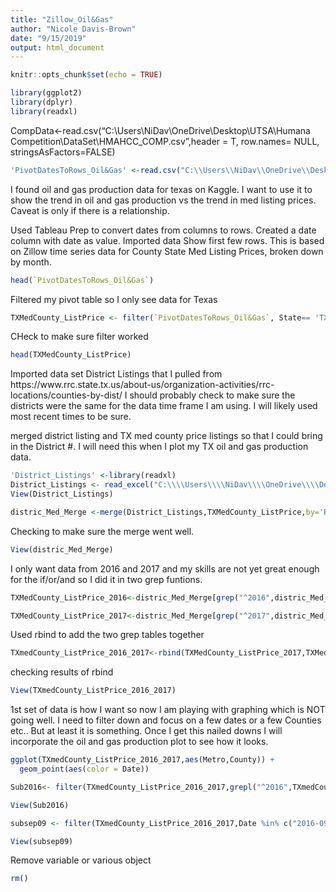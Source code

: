 ```yaml
---
title: "Zillow_Oil&Gas"
author: "Nicole Davis-Brown"
date: "9/15/2019"
output: html_document
---
```


```r
knitr::opts_chunk$set(echo = TRUE)
```

```r
library(ggplot2)
library(dplyr)
library(readxl)
```

CompData<-read.csv("C:\\Users\\NiDav\\OneDrive\\Desktop\\UTSA\\Humana Competition\\DataSet\\HMAHCC_COMP.csv",header = T, row.names= NULL, stringsAsFactors=FALSE)


```r
'PivotDatesToRows_Oil&Gas' <-read.csv("C:\\Users\\NiDav\\OneDrive\\Desktop\\UTSA\\DataVisual&Tech_Fall19\\Group_Project\\Oil&Gas\\Nicole_Zillow_Oil&Gas\\PivotDatesToRows_Oil&Gas.csv",header = T, row.names= NULL, stringsAsFactors=FALSE)
```


I found oil and gas production data for texas on Kaggle. I want to use it to show the trend in oil and gas production vs the trend in med listing prices. Caveat is only if there is a relationship. 



Used Tableau Prep to convert dates from columns to rows. Created a date column with date as value. Imported data
Show first few rows. This is based on Zillow time series data for County State Med Listing Prices, broken down by month.

```r
head(`PivotDatesToRows_Oil&Gas`)
```

Filtered my pivot table so I only see data for Texas

```r
TXMedCounty_ListPrice <- filter(`PivotDatesToRows_Oil&Gas`, State== 'TX')
```


CHeck to make sure filter worked
```r
head(TXMedCounty_ListPrice)
```

Imported data set District Listings that I pulled from https://www.rrc.state.tx.us/about-us/organization-activities/rrc-locations/counties-by-dist/ 
I should probably check to make sure the districts were the same for the data time frame I am using. I will likely used most recent times to be sure.

merged district listing and TX med county price listings so that I could bring in the District #. I will need this when I plot my TX oil and gas production data. 

```r
'District_Listings' <-library(readxl)
District_Listings <- read_excel("C:\\\\Users\\\\NiDav\\\\OneDrive\\\\Desktop\\\\UTSA\\\\DataVisual&Tech_Fall19\\\\Group_Project\\\\Oil&Gas\\\\Nicole_Zillow_Oil&Gas\\\\District Listings.xlsx")
View(District_Listings)
```



```r
distric_Med_Merge <-merge(District_Listings,TXMedCounty_ListPrice,by='RegionName')
```

Checking to make sure the merge went well. 


```r
View(distric_Med_Merge)
```

I only want data from 2016 and 2017 and my skills are not yet great enough for the if/or/and so I did it in two grep funtions. 

```r
TXMedCounty_ListPrice_2016<-distric_Med_Merge[grep("^2016",distric_Med_Merge$Date),]
```


```r
TXMedCounty_ListPrice_2017<-distric_Med_Merge[grep("^2017",distric_Med_Merge$Date),]
```

Used rbind to add the two grep tables together

```r
TXmedCounty_ListPrice_2016_2017<-rbind(TXMedCounty_ListPrice_2017,TXMedCounty_ListPrice_2016)
```

checking results of rbind


```r
View(TXmedCounty_ListPrice_2016_2017)
```

1st set of data is how I want so now I am playing with graphing which is NOT going well. I need to filter down and focus on a few dates or a few Counties etc.. But at least it is something. Once I get this nailed downs I will incorporate the oil and gas production plot to see how it looks. 

```r
ggplot(TXmedCounty_ListPrice_2016_2017,aes(Metro,County)) +
  geom_point(aes(color = Date))
```



```r
Sub2016<- filter(TXmedCounty_ListPrice_2016_2017,grepl("^2016",TXmedCounty_ListPrice_2016_2017$Date))
```

```r
View(Sub2016)
```

```r
subsep09 <- filter(TXmedCounty_ListPrice_2016_2017,Date %in% c("2016-09", "2016-11"))
```

```r
View(subsep09)
```


Remove variable or various object
```r

rm()
```


